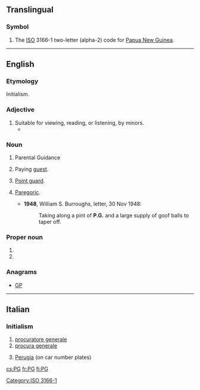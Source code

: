 {{also|pg|Pg|pg.|.pg}}
==Translingual==

===Symbol===
{{head|mul|symbol}}
# The [[ISO]] 3166-1 two-letter (alpha-2) code for [[Papua New Guinea]].

[[Category:ISO 3166-1]]

----

==English==

===Etymology===
Initialism.

===Adjective===
{{en-adj|-}}

# Suitable for viewing, reading, or listening, by minors.
#* {{quote-news
|year=2012
|date=June 26
|author=Genevieve Koski
|title=Music: Reviews: Justin Bieber: ''Believe''
|work=The Onion AV Club
|url=http://www.avclub.com/articles/justin-bieber-believe,81763/
|page=
|passage=More significantly, rigid deference to Bieber’s still-young core fan base keeps things resolutely '''PG''', with any acknowledgement of sex either couched in vague “touch your body” workarounds or downgraded to desirous hand-holding and eye-gazing.}}

===Noun===
{{en-noun}}

# {{label|en|British|US}} Parental Guidance {{qualifier|used to rate [[motion picture]]s that may be viewed by [[minor]]s at their parents' discretion}}
# {{label|en|chiefly|_|UK}} Paying [[guest]].
# {{label|en|basketball}} [[point guard|Point guard]].
# {{label|en|slang}} [[paregoric|Paregoric]].
#* '''1948''', William S. Burroughs, letter, 30 Nov 1948:
#*: Taking along a pint of '''P.G.''' and a large supply of goof balls to taper off.

===Proper noun===
{{en-proper noun}}

# {{initialism of|Proto-Germanic|lang=en}}
# {{initialism of|Persian Gulf|lang=en}}

===Anagrams===
* [[GP#English|GP]]

----

==Italian==

===Initialism===
{{rfc-header|Initialism}}
{{head|it|initialism}}

# [[procuratore generale]]
# [[procura generale]]
# {{label|it|dated}} [[Perugia]] (on car number plates)

[[cs:PG]]
[[fr:PG]]
[[fi:PG]]